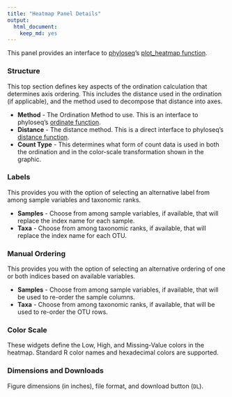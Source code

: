 ```yaml
---
title: "Heatmap Panel Details"
output:
  html_document:
    keep_md: yes
---
```


This panel provides an interface to 
[phyloseq](http://joey711.github.io/phyloseq)'s
[plot_heatmap function](http://joey711.github.io/phyloseq/plot_heatmap-examples.html).

### Structure

This top section defines key aspects of 
the ordination calculation that determines axis ordering.
This includes the distance used in the ordination (if applicable),
and the method used to decompose that distance into axes.

- **Method** - The Ordination Method to use. This is an interface to
phyloseq's [ordinate function](http://joey711.github.io/phyloseq/ordinate).
- **Distance** - The distance method. This is a direct interface to phyloseq's
[distance function](http://joey711.github.io/phyloseq/distance).
- **Count Type** - This determines what form of count data is used
in both the ordination and in the color-scale transformation shown in the graphic.

### Labels

This provides you with the option of selecting an alternative label from among sample variables and taxonomic ranks.

- **Samples** - Choose from among sample variables, if available, that will replace the index name for each sample.
- **Taxa** - Choose from among taxonomic ranks, if available, that will replace the index name for each OTU.

### Manual Ordering

This provides you with the option of selecting an alternative ordering
of one or both indices based on available variables.

- **Samples** - Choose from among sample variables, if available, that will be used to re-order the sample columns.
- **Taxa** - Choose from among taxonomic ranks, if available, that will be used to re-order the OTU rows.

### Color Scale

These widgets define the Low, High, and Missing-Value colors in the heatmap.
Standard R color names and hexadecimal colors are supported.

### Dimensions and Downloads

Figure dimensions (in inches), file format, and download button (`DL`).


